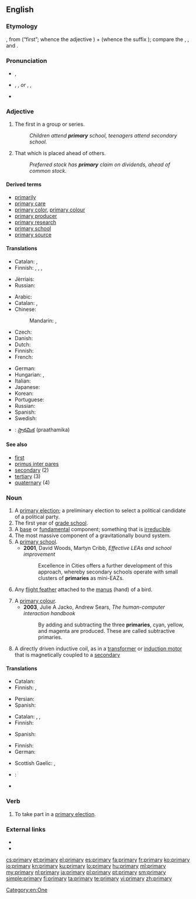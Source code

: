 ==English==
{{wikipedia}}

===Etymology===
{{borrowing|la|primarius|prīmārius|of the first”, “of the first rank”, “chief”, “principal”, “excellent|lang=en}}, from {{term|primus|prīmus|lang=la}} (“first”; whence the {{etyl|en|-}} adjective {{term|prime|lang=en}}) + {{term|-arius|-ārius|lang=la}} (whence the {{etyl|en|-}} suffix {{term|-ary|lang=en}}); compare the {{etyl|fr|-}} {{term|primaire|lang=fr}}, {{term|primer|lang=fr}}, and {{term|premier|lang=fr}}.

===Pronunciation===
* {{a|UK}} {{IPA|/ˈpraɪməri/}}, {{X-SAMPA|/"praIm@ri/}}
* {{a|US}} {{enPR|prīʹmĕr-ē}}, {{IPA|/ˈpraɪmɛri/}}, {{X-SAMPA|/"praImEri/}} ''or'' {{enPR|prīʹmə-rē}}, {{IPA|/ˈpraɪməri/}}, {{X-SAMPA|/"praIm@ri/}}
* {{audio|En-us-primary.ogg|Audio (US)}}

===Adjective===
{{en-adj}}

# The first in a group or series.
#: ''Children attend '''primary''' school, teenagers attend secondary school.''
# That which is placed ahead of others.
#: ''Preferred stock has '''primary''' claim on dividends, ahead of common stock.''

====Derived terms====
* [[primarily]]
* [[primary care]]
* [[primary color]], [[primary colour]]
* [[primary producer]]
* [[primary research]]
* [[primary school]]
* [[primary source]]

====Translations====
{{trans-top|first in a group or series}}
* Catalan: {{t-|ca|primari|m}}, {{t-|ca|primària|f}}
* Finnish: {{t+|fi|ensimmäinen}}, {{t+|fi|perus-}}, {{t-|fi|ensi-}}, {{t-|fi|ala-}}
{{trans-mid}}
* Jèrriais: {{tø|roa-jer|primaithe}}
* Russian: {{t+|ru|первичный|tr=pervíčnyj|sc=Cyrl}}
{{trans-bottom}}

{{trans-top|that which is placed ahead of others}}
* Arabic: {{t-|ar|أولي|tr=ʾáwwalī|sc=Arab}}
* Catalan: {{t-|ca|primari|m}}, {{t-|ca|primària|f}}
* Chinese:
*: Mandarin: {{t|cmn|第一|tr=dìyī de|alt=第一的|sc=Hani}}, {{t|cmn|最初|tr=zuìchū|sc=Hani}}
* Czech: {{t-|cs|primární}}
* Danish: {{t+|da|primær}}
* Dutch: {{t+|nl|voornaamste}}
* Finnish: {{t+|fi|ensisijainen}}
* French: {{t+|fr|principal}}
{{trans-mid}}
* German: {{t+|de|primär}}
* Hungarian: {{t+|hu|első}}, {{t+|hu|elsődleges}}
* Italian: {{t+|it|primario}}
* Japanese: {{t+|ja|最初|tr=さいしょの, saisho no|alt=最初の|sc=Jpan}}
* Korean: {{t+|ko|본래|tr=bollae-ui|alt=본래의|sc=Kore}}
* Portuguese: {{t+|pt|primário}}
* Russian: {{t+|ru|первичный|tr=pervíčnyj|sc=Cyrl}}
* Spanish: {{t-|es|primario}}
* Swedish: {{t+|sv|primär}}
{{trans-bottom}}

{{checktrans-top}}
* {{ttbc|te}}: [[ప్రాథమిక]] (praathamika)
{{trans-bottom}}

====See also====
* [[first]]
* [[primus inter pares]]
* [[secondary]] (2)
* [[tertiary]] (3)
* [[quaternary]] (4)

===Noun===
{{en-noun|primar|ies}}

# A [[primary election]]; a preliminary election to select a political candidate of a political party.
# The first year of [[grade school]].
# A [[base]] or [[fundamental]] component; something that is [[irreducible]].
# The most massive component of a gravitationally bound system.
# A [[primary school]].
#* '''2001''', David Woods, Martyn Cribb, ''Effective LEAs and school improvement''
#*: Excellence in Cities offers a further development of this approach, whereby secondary schools operate with small clusters of '''primaries''' as mini-EAZs.
# {{context|ornithology|lang=en}} Any [[flight feather]] attached to the [[manus]] (hand) of a bird.
# A [[primary colour]].
#* '''2003''', Julie A Jacko, Andrew Sears, ''The human-computer interaction handbook''
#*: By adding and subtracting the three '''primaries''', cyan, yellow, and magenta are produced. These are called subtractive primaries.
# {{context|electronics|lang=en}} A directly driven inductive coil, as in a [[transformer]] or [[induction motor]] that is magnetically coupled to a [[secondary]]

====Translations====
{{trans-see|primary election}}

{{trans-top|first year of grade school}}
* Catalan: {{t-|ca|primària|f}}
* Finnish: {{t-|fi|ensimmäinen luokka}}, {{t-|fi|ekaluokka}}
{{trans-mid}}
* Persian: {{t+|fa|ابتدایی}}
* Spanish: {{t-|es|primaria|f}}
{{trans-bottom}}

{{trans-top|base or fundamental component}}
* Catalan: {{t-|ca|primari|m}}, {{t-|ca|bàsic|m}}, {{t-|ca|fonamental|m}}
* Finnish: {{t-|fi|perusta}}
{{trans-mid}}
* Spanish: {{t+|es|básico}}
{{trans-bottom}}

{{trans-top|ornithology: flight feather}}
* Finnish: {{t-|fi|siipisulka}}
* German: {{t-|de|Handschwinge|f}}
{{trans-mid}}
* Scottish Gaelic: {{t-|gd|prìomh ite sgèith|f}}, {{t-|gd|ite gàirdeanach|f}}
{{trans-bottom}}

{{checktrans-top}}
* {{ttbc|te}}: {{t-|te|ప్రాథమికం|tr=praathamikaM}}
{{trans-bottom}}

* {{pedialite}}

===Verb===
{{en-verb|primaries|primarying|primaried}}

# {{context|US|intransitive|lang=en}} To take part in a [[primary election]].

===External links===
* {{R:Webster 1913}}
* {{R:Century 1911}}

[[Category:en:One]]

[[cs:primary]]
[[et:primary]]
[[el:primary]]
[[es:primary]]
[[fa:primary]]
[[fr:primary]]
[[ko:primary]]
[[io:primary]]
[[kn:primary]]
[[ku:primary]]
[[lo:primary]]
[[hu:primary]]
[[ml:primary]]
[[my:primary]]
[[nl:primary]]
[[ja:primary]]
[[pl:primary]]
[[pt:primary]]
[[sm:primary]]
[[simple:primary]]
[[fi:primary]]
[[ta:primary]]
[[te:primary]]
[[vi:primary]]
[[zh:primary]]